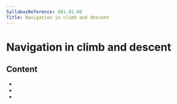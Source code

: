 ```yaml
---
SyllabusReference: 061.01.08
Title: Navigation in climb and descent
---
```


# Navigation in climb and descent

## Content

- <Link href="061.01.08.01" />
- <Link href="061.01.08.02" />
- <Link href="061.01.08.03" />
